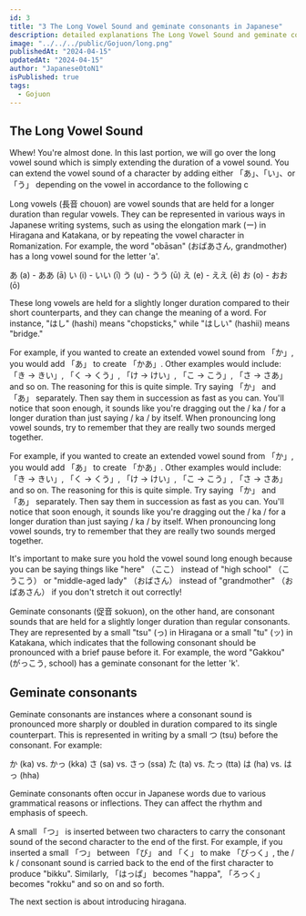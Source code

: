 ```yaml
---
id: 3
title: "3 The Long Vowel Sound and geminate consonants in Japanese"
description: detailed explanations The Long Vowel Sound and geminate consonants.Japanese Gojuon Chart/Table with Pronunciation.
image: "../../../public/Gojuon/long.png"
publishedAt: "2024-04-15"
updatedAt: "2024-04-15"
author: "Japanese0toN1"
isPublished: true
tags:
  - Gojuon
---
```


## The Long Vowel Sound

Whew! You're almost done. In this last portion, we will go over the long vowel sound which is simply extending the duration of a vowel sound. You can extend the vowel sound of a character by adding either 「あ」、「い」、or 「う」 depending on the vowel in accordance to the following c

Long vowels (長音 chouon) are vowel sounds that are held for a longer duration than regular vowels. They can be represented in various ways in Japanese writing systems, such as using the elongation mark (ー) in Hiragana and Katakana, or by repeating the vowel character in Romanization. For example, the word "obāsan" (おばあさん, grandmother) has a long vowel sound for the letter 'a'.

あ (a) - ああ (ā)
い (i) - いい (ī)
う (u) - うう (ū)
え (e) - ええ (ē)
お (o) - おお (ō)

<div className="col-span-7 col-start-4 h-auto w-full">
  <Myadtext />
</div>

These long vowels are held for a slightly longer duration compared to their short counterparts, and they can change the meaning of a word. For instance, "はし" (hashi) means "chopsticks," while "はしい" (hashii) means "bridge."

For example, if you wanted to create an extended vowel sound from 「か」, you would add 「あ」 to create 「かあ」. Other examples would include: 「き → きい」, 「く → くう」, 「け → けい」, 「こ → こう」, 「さ → さあ」 and so on. The reasoning for this is quite simple. Try saying 「か」 and 「あ」 separately. Then say them in succession as fast as you can. You'll notice that soon enough, it sounds like you're dragging out the / ka / for a longer duration than just saying / ka / by itself. When pronouncing long vowel sounds, try to remember that they are really two sounds merged together.

For example, if you wanted to create an extended vowel sound from 「か」, you would add 「あ」 to create 「かあ」. Other examples would include: 「き → きい」, 「く → くう」, 「け → けい」, 「こ → こう」, 「さ → さあ」 and so on. The reasoning for this is quite simple. Try saying 「か」 and 「あ」 separately. Then say them in succession as fast as you can. You'll notice that soon enough, it sounds like you're dragging out the / ka / for a longer duration than just saying / ka / by itself. When pronouncing long vowel sounds, try to remember that they are really two sounds merged together.

It's important to make sure you hold the vowel sound long enough because you can be saying things like "here" （ここ） instead of "high school" （こうこう） or "middle-aged lady" （おばさん） instead of "grandmother" （おばあさん） if you don't stretch it out correctly!

Geminate consonants (促音 sokuon), on the other hand, are consonant sounds that are held for a slightly longer duration than regular consonants. They are represented by a small "tsu" (っ) in Hiragana or a small "tu" (ッ) in Katakana, which indicates that the following consonant should be pronounced with a brief pause before it. For example, the word "Gakkou" (がっこう, school) has a geminate consonant for the letter 'k'.

## Geminate consonants

Geminate consonants are instances where a consonant sound is pronounced more sharply or doubled in duration compared to its single counterpart. This is represented in writing by a small つ (tsu) before the consonant. For example:

か (ka) vs. かっ (kka)
さ (sa) vs. さっ (ssa)
た (ta) vs. たっ (tta)
は (ha) vs. はっ (hha)

Geminate consonants often occur in Japanese words due to various grammatical reasons or inflections. They can affect the rhythm and emphasis of speech.

A small 「つ」 is inserted between two characters to carry the consonant sound of the second character to the end of the first. For example, if you inserted a small 「つ」 between 「び」 and 「く」 to make 「びっく」, the / k / consonant sound is carried back to the end of the first character to produce "bikku". Similarly, 「はっぱ」 becomes "happa", 「ろっく」 becomes "rokku" and so on and so forth.

The next section is about introducing hiragana.
